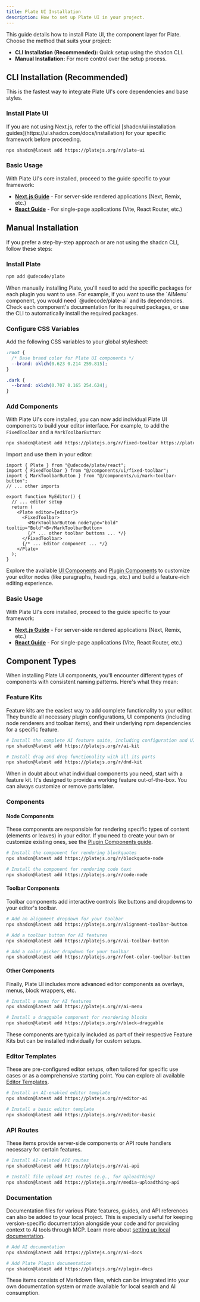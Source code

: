 ```yaml
---
title: Plate UI Installation
description: How to set up Plate UI in your project.
---
```


This guide details how to install Plate UI, the component layer for Plate. Choose the method that suits your project:

*   **CLI Installation (Recommended):** Quick setup using the shadcn CLI.
*   **Manual Installation:** For more control over the setup process.

## CLI Installation (Recommended)

This is the fastest way to integrate Plate UI's core dependencies and base styles.

<Steps>

### Install Plate UI

<Callout type="info">
  If you are not using Next.js, refer to the official [shadcn/ui installation guides](https://ui.shadcn.com/docs/installation) for your specific framework before proceeding.
</Callout>

```bash
npx shadcn@latest add https://platejs.org/r/plate-ui
```

### Basic Usage 

With Plate UI's core installed, proceed to the guide specific to your framework:

*   **[Next.js Guide](./next)** - For server-side rendered applications (Next, Remix, etc.)
*   **[React Guide](./react)** - For single-page applications (Vite, React Router, etc.)

</Steps>

## Manual Installation

If you prefer a step-by-step approach or are not using the shadcn CLI, follow these steps:

<Steps>

### Install Plate

```bash
npm add @udecode/plate
```

<Callout type="note" title="Plugin Dependencies">
  When manually installing Plate, you'll need to add the specific packages for each plugin you want to use. For example, if you want to use the `AIMenu` component, you would need `@udecode/plate-ai` and its dependencies. Check each component's documentation for its required packages, or use the CLI to automatically install the required packages.
</Callout>

### Configure CSS Variables

Add the following CSS variables to your global stylesheet:

```css title="app/globals.css"
:root {
  /* Base brand color for Plate UI components */
  --brand: oklch(0.623 0.214 259.815);
}

.dark {
  --brand: oklch(0.707 0.165 254.624);
}
```

### Add Components

With Plate UI's core installed, you can now add individual Plate UI components to build your editor interface. For example, to add the `FixedToolbar` and a `MarkToolbarButton`:

```bash
npx shadcn@latest add https://platejs.org/r/fixed-toolbar https://platejs.org/r/mark-toolbar-button
```

Import and use them in your editor:

```tsx showLineNumbers title="components/editor.tsx"
import { Plate } from "@udecode/plate/react";
import { FixedToolbar } from "@/components/ui/fixed-toolbar";
import { MarkToolbarButton } from "@/components/ui/mark-toolbar-button";
// ... other imports

export function MyEditor() {
  // ... editor setup
  return (
    <Plate editor={editor}>
      <FixedToolbar>
        <MarkToolbarButton nodeType="bold" tooltip="Bold">B</MarkToolbarButton>
        {/* ... other toolbar buttons ... */}
      </FixedToolbar>
      {/* ... Editor component ... */}
    </Plate>
  );
}
```

Explore the available [UI Components](/docs/components) and [Plugin Components](/docs/plugin-components) to customize your editor nodes (like paragraphs, headings, etc.) and build a feature-rich editing experience.

### Basic Usage 

With Plate UI's core installed, proceed to the guide specific to your framework:

*   **[Next.js Guide](./next)** - For server-side rendered applications (Next, Remix, etc.)
*   **[React Guide](./react)** - For single-page applications (Vite, React Router, etc.)

</Steps>

## Component Types

When installing Plate UI components, you'll encounter different types of components with consistent naming patterns. Here's what they mean:

### Feature Kits

Feature kits are the easiest way to add complete functionality to your editor. They bundle all necessary plugin configurations, UI components (including node renderers and toolbar items), and their underlying npm dependencies for a specific feature.

```bash
# Install the complete AI feature suite, including configuration and UI
npx shadcn@latest add https://platejs.org/r/ai-kit

# Install drag and drop functionality with all its parts
npx shadcn@latest add https://platejs.org/r/dnd-kit
```

<Callout type="note">
  When in doubt about what individual components you need, start with a feature kit. It's designed to provide a working feature out-of-the-box. You can always customize or remove parts later.
</Callout>

### Components

#### Node Components

These components are responsible for rendering specific types of content (elements or leaves) in your editor. If you need to create your own or customize existing ones, see the [Plugin Components guide](/docs/plugin-components).

```bash
# Install the component for rendering blockquotes
npx shadcn@latest add https://platejs.org/r/blockquote-node

# Install the component for rendering code text
npx shadcn@latest add https://platejs.org/r/code-node
```

#### Toolbar Components

Toolbar components add interactive controls like buttons and dropdowns to your editor's toolbar.

```bash
# Add an alignment dropdown for your toolbar
npx shadcn@latest add https://platejs.org/r/alignment-toolbar-button

# Add a toolbar button for AI features
npx shadcn@latest add https://platejs.org/r/ai-toolbar-button

# Add a color picker dropdown for your toolbar
npx shadcn@latest add https://platejs.org/r/font-color-toolbar-button
```

#### Other Components

Finally, Plate UI includes more advanced editor components as overlays, menus, block wrappers, etc.

```bash
# Install a menu for AI features
npx shadcn@latest add https://platejs.org/r/ai-menu

# Install a draggable component for reordering blocks
npx shadcn@latest add https://platejs.org/r/block-draggable
```

These components are typically included as part of their respective Feature Kits but can be installed individually for custom setups.

### Editor Templates

These are pre-configured editor setups, often tailored for specific use cases or as a comprehensive starting point. You can explore all available [Editor Templates](/editors).

```bash
# Install an AI-enabled editor template
npx shadcn@latest add https://platejs.org/r/editor-ai

# Install a basic editor template
npx shadcn@latest add https://platejs.org/r/editor-basic
```

### API Routes

These items provide server-side components or API route handlers necessary for certain features.

```bash
# Install AI-related API routes
npx shadcn@latest add https://platejs.org/r/ai-api

# Install file upload API routes (e.g., for UploadThing)
npx shadcn@latest add https://platejs.org/r/media-uploadthing-api
```

### Documentation

Documentation files for various Plate features, guides, and API references can also be added to your local project. This is especially useful for keeping version-specific documentation alongside your code and for providing context to AI tools through MCP. Learn more about [setting up local documentation](/installation/docs).

```bash
# Add AI documentation
npx shadcn@latest add https://platejs.org/r/ai-docs

# Add Plate Plugin documentation
npx shadcn@latest add https://platejs.org/r/plugin-docs
```

These items consists of Markdown files, which can be integrated into your own documentation system or made available for local search and AI consumption.
